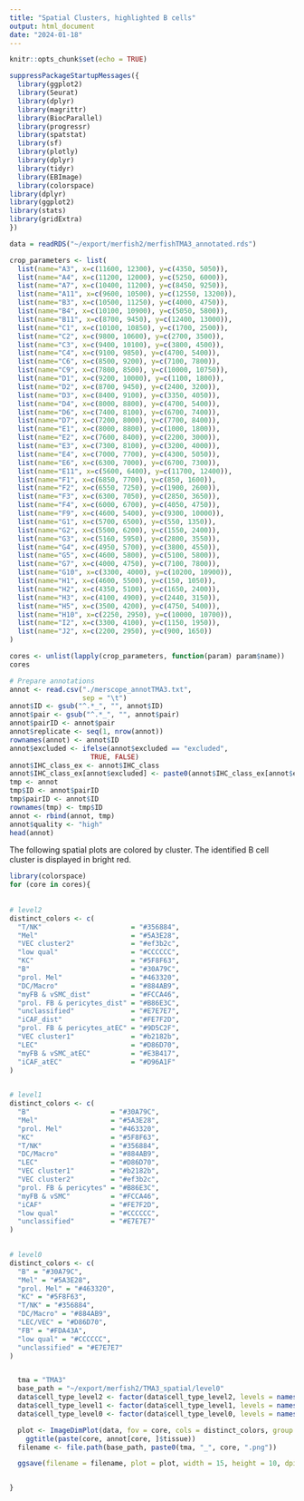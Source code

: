 ```yaml
---
title: "Spatial Clusters, highlighted B cells"
output: html_document
date: "2024-01-18"
---
```


```r
knitr::opts_chunk$set(echo = TRUE)
```


```r
suppressPackageStartupMessages({
  library(ggplot2)
  library(Seurat)
  library(dplyr)
  library(magrittr)
  library(BiocParallel)
  library(progressr)
  library(spatstat)
  library(sf)
  library(plotly)
  library(dplyr)
  library(tidyr)
  library(EBImage)
  library(colorspace)
library(dplyr)
library(ggplot2)
library(stats)
library(gridExtra)
})

```


```r
data = readRDS("~/export/merfish2/merfishTMA3_annotated.rds")
```


```r
crop_parameters <- list(
  list(name="A3", x=c(11600, 12300), y=c(4350, 5050)),
  list(name="A4", x=c(11200, 12000), y=c(5250, 6000)),
  list(name="A7", x=c(10400, 11200), y=c(8450, 9250)),
  list(name="A11", x=c(9600, 10500), y=c(12550, 13200)),
  list(name="B3", x=c(10500, 11250), y=c(4000, 4750)),
  list(name="B4", x=c(10100, 10900), y=c(5050, 5800)),
  list(name="B11", x=c(8700, 9450), y=c(12400, 13000)),
  list(name="C1", x=c(10100, 10850), y=c(1700, 2500)),
  list(name="C2", x=c(9800, 10600), y=c(2700, 3500)),
  list(name="C3", x=c(9400, 10100), y=c(3800, 4500)),
  list(name="C4", x=c(9100, 9850), y=c(4700, 5400)),
  list(name="C6", x=c(8500, 9200), y=c(7100, 7800)),
  list(name="C9", x=c(7800, 8500), y=c(10000, 10750)),
  list(name="D1", x=c(9200, 10000), y=c(1100, 1800)),
  list(name="D2", x=c(8700, 9450), y=c(2400, 3200)),
  list(name="D3", x=c(8400, 9100), y=c(3350, 4050)),
  list(name="D4", x=c(8000, 8800), y=c(4700, 5400)),
  list(name="D6", x=c(7400, 8100), y=c(6700, 7400)),
  list(name="D7", x=c(7200, 8000), y=c(7700, 8400)),
  list(name="E1", x=c(8000, 8800), y=c(1000, 1800)),
  list(name="E2", x=c(7600, 8400), y=c(2200, 3000)),
  list(name="E3", x=c(7300, 8100), y=c(3200, 4000)),
  list(name="E4", x=c(7000, 7700), y=c(4300, 5050)),
  list(name="E6", x=c(6300, 7000), y=c(6700, 7300)),
  list(name="E11", x=c(5600, 6400), y=c(11700, 12400)),
  list(name="F1", x=c(6850, 7700), y=c(850, 1600)),
  list(name="F2", x=c(6550, 7250), y=c(1900, 2600)),
  list(name="F3", x=c(6300, 7050), y=c(2850, 3650)),
  list(name="F4", x=c(6000, 6700), y=c(4050, 4750)),
  list(name="F9", x=c(4600, 5400), y=c(9300, 10000)),
  list(name="G1", x=c(5700, 6500), y=c(550, 1350)),
  list(name="G2", x=c(5500, 6200), y=c(1550, 2400)),
  list(name="G3", x=c(5160, 5950), y=c(2800, 3550)),
  list(name="G4", x=c(4950, 5700), y=c(3800, 4550)),
  list(name="G5", x=c(4600, 5800), y=c(5100, 5800)),
  list(name="G7", x=c(4000, 4750), y=c(7100, 7800)),
  list(name="G10", x=c(3300, 4000), y=c(10200, 10900)),
  list(name="H1", x=c(4600, 5500), y=c(150, 1050)),
  list(name="H2", x=c(4350, 5100), y=c(1650, 2400)),
  list(name="H3", x=c(4100, 4900), y=c(2440, 3150)),
  list(name="H5", x=c(3500, 4200), y=c(4750, 5400)),
  list(name="H10", x=c(2250, 2950), y=c(10000, 10700)),
  list(name="I2", x=c(3300, 4100), y=c(1150, 1950)),
  list(name="J2", x=c(2200, 2950), y=c(900, 1650))
)
```

```r
cores <- unlist(lapply(crop_parameters, function(param) param$name))
cores
```

```r
# Prepare annotations
annot <- read.csv("./merscope_annotTMA3.txt",
                  sep = "\t")
annot$ID <- gsub("^.*_", "", annot$ID)
annot$pair <- gsub("^.*_", "", annot$pair)
annot$pairID <- annot$pair 
annot$replicate <- seq(1, nrow(annot))
rownames(annot) <- annot$ID
annot$excluded <- ifelse(annot$excluded == "excluded",
                    TRUE, FALSE)
annot$IHC_class_ex <- annot$IHC_class
annot$IHC_class_ex[annot$excluded] <- paste0(annot$IHC_class_ex[annot$excluded], "_ex")
tmp <- annot
tmp$ID <- annot$pairID
tmp$pairID <- annot$ID
rownames(tmp) <- tmp$ID
annot <- rbind(annot, tmp)
annot$quality <- "high"
head(annot)
```


The following spatial plots are colored by cluster. The identified B cell cluster is displayed in bright red. 

```r
library(colorspace)
for (core in cores){
  
  
# level2
distinct_colors <- c(
  "T/NK"                      = "#356884",
  "Mel"                       = "#5A3E28",
  "VEC cluster2"              = "#ef3b2c",
  "low qual"                  = "#CCCCCC",
  "KC"                        = "#5F8F63",
  "B"                         = "#30A79C",
  "prol. Mel"                 = "#463320",
  "DC/Macro"                  = "#884AB9",
  "myFB & vSMC_dist"          = "#FCCA46",  
  "prol. FB & pericytes_dist" = "#B86E3C",  
  "unclassified"              = "#E7E7E7",
  "iCAF_dist"                 = "#FE7F2D",  
  "prol. FB & pericytes_atEC" = "#9D5C2F",  
  "VEC cluster1"              = "#b2182b",
  "LEC"                       = "#D86D70",
  "myFB & vSMC_atEC"          = "#E3B417",  
  "iCAF_atEC"                 = "#D96A1F"   
)

  
# level1
distinct_colors <- c(
  "B"                    = "#30A79C",
  "Mel"                  = "#5A3E28",
  "prol. Mel"            = "#463320",
  "KC"                   = "#5F8F63",
  "T/NK"                 = "#356884",
  "DC/Macro"             = "#884AB9",
  "LEC"                  = "#D86D70",  
  "VEC cluster1"         = "#b2182b",  
  "VEC cluster2"         = "#ef3b2c",  
  "prol. FB & pericytes" = "#B86E3C",
  "myFB & vSMC"          = "#FCCA46",
  "iCAF"                 = "#FE7F2D",
  "low qual"             = "#CCCCCC",
  "unclassified"         = "#E7E7E7"
)

 
# level0
distinct_colors <- c(
  "B" = "#30A79C",
  "Mel" = "#5A3E28",
  "prol. Mel" = "#463320",
  "KC" = "#5F8F63",
  "T/NK" = "#356884",
  "DC/Macro" = "#884AB9",
  "LEC/VEC" = "#D86D70",
  "FB" = "#FDA43A",
  "low qual" = "#CCCCCC",
  "unclassified" = "#E7E7E7"
)


  tma = "TMA3"
  base_path = "~/export/merfish2/TMA3_spatial/level0"
  data$cell_type_level2 <- factor(data$cell_type_level2, levels = names(distinct_colors))
  data$cell_type_level1 <- factor(data$cell_type_level1, levels = names(distinct_colors))
  data$cell_type_level0 <- factor(data$cell_type_level0, levels = names(distinct_colors))

  plot <- ImageDimPlot(data, fov = core, cols = distinct_colors, group.by = "cell_type_level0") +
    ggtitle(paste(core, annot[core, ]$tissue))
  filename <- file.path(base_path, paste0(tma, "_", core, ".png"))

  ggsave(filename = filename, plot = plot, width = 15, height = 10, dpi = 300)


}
```